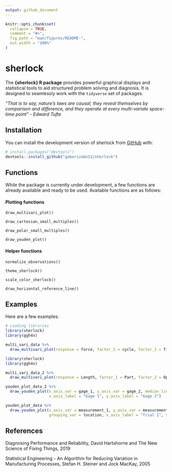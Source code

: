 ```yaml
---
output: github_document
---
```


<!-- README.md is generated from README.Rmd. Please edit that file -->

```r
knitr::opts_chunk$set(
  collapse = TRUE,
  comment = "#>",
  fig.path = "man/figures/README-",
  out.width = "100%"
)
```

# sherlock

<!-- badges: start -->
<!-- badges: end -->

The __{sherlock} R package__ provides powerful graphical displays and statistical tools to aid structured problem solving and diagnosis. It is designed to seamlessly work with the `tidyverse` set of packages.


_"That is to say, nature's laws are causal; they reveal themselves by comparison and difference, and they operate at every multi-variate space-time point" - Edward Tufte_





## Installation

You can install the development version of sherlock from [GitHub](https://github.com/) with:

``` r
# install.packages("devtools")
devtools::install_github("gaborszabo11/sherlock")
```

## Functions

While the package is currently under development, a few functions are already available and ready to be used. Available functions are as follows:


#### Plotting functions
`draw_multivari_plot()`

`draw_cartesian_small_multiples()`

`draw_polar_small_multiples()`

`draw_youden_plot()`

#### Helper functions
`normalize_observations()`

`theme_sherlock()`

`scale_color_sherlock()`

`draw_horizontal_reference_line()`



## Examples

Here are a few examples:
```r
# Loading libraries
library(sherlock)
library(ggh4x)
```



```r
multi_vari_data %>% 
  draw_multivari_plot(response = force, factor_1 = cycle, factor_2 = fixture, factor_3 = line)
```



```r
library(sherlock)
library(ggh4x)

multi_vari_data_2 %>% 
  draw_multivari_plot(response = Length, factor_1 = Part, factor_2 = Operator, plot_means = TRUE)
```




```r
youden_plot_data_2 %>% 
  draw_youden_plot(x_axis_var = gage_1, y_axis_var = gage_2, median_line = TRUE, 
                   x_axis_label = "Gage 1", y_axis_label = "Gage 2")
```


```r
youden_plot_data %>% 
  draw_youden_plot(x_axis_var = measurement_1, y_axis_var = measurement_2, 
                   grouping_var = location, x_axis_label = "Trial 1", y_axis_label = "Trial 2")
```




## References
Diagnosing Performance and Reliability, David Hartshorne and The New Science of Fixing Things, 2019

Statistical Engineering - An Algorithm for Reducing Variation in Manufacturing Processes, Stefan H. Steiner and Jock MacKay, 2005

